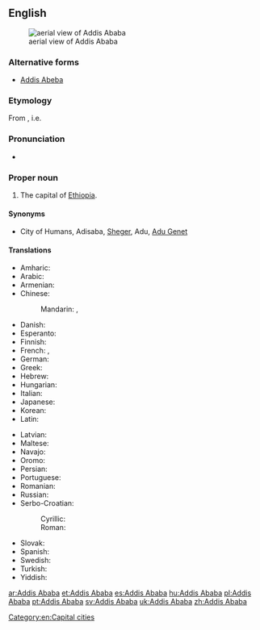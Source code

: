 ==English==

{{wikipedia}}
[[File:Aerials_Ethiopia_2009-08-27_15-26-13.JPG|thumb|aerial view of Addis Ababa]]
===Alternative forms===
* [[Addis Abeba]]

===Etymology===
From {{etyl|am|en}} {{m|am|አዲስ አበባ}}, i.e. {{m|am|[[አዲስ]] [[አበባ]]||new flower}}

===Pronunciation===
* {{IPA|/ˌædɪs ˈæbəbə/|lang=en}}

===Proper noun===
{{en-proper noun|head=Addis Ababa}}

# The capital of [[Ethiopia]].
====Synonyms====
*{{context|nicknames}} City of Humans, Adisaba, [[Sheger]], Adu, [[Adu Genet]]

====Translations====
{{trans-top|capital of Ethiopia}}
* Amharic: {{t|am|አዲስ አበባ}}
* Arabic: {{t|ar|أَدِيس أَبَابَا|f}}
* Armenian: {{t|hy|Ադիս Աբեբա|sc=Armn}}
* Chinese:
*: Mandarin: {{t|cmn|亞的斯亞貝巴|sc=Hani}}, {{t+|cmn|亚的斯亚贝巴|tr=Yàdìsīyàbèibā|sc=Hani}}
* Danish: {{t|da|Addis Ababa}}
* Esperanto: {{t|eo|Adisabebo}}
* Finnish: {{t+|fi|Addis Abeba}}
* French: {{t+|fr|Addis-Abeba}}, {{t|fr|Addis-Ababa}}
* German: {{t+|de|Addis Abeba}}
* Greek: {{t|el|Αντίς Αμπέμπα|f}}
* Hebrew: {{t|he|אדיס אבבה|tr=Adīs Ababa}}
* Hungarian: {{t+|hu|Addisz-Abeba}}
* Italian: {{t|it|Addis Abeba}}
* Japanese: {{t|ja|アジスアベバ|tr=Ajisuabeba}}
* Korean: {{t|ko|아디스아바바|tr=Adiseuababa}}
* Latin: {{t|la|Neanthopolis|f}}
{{trans-mid}}
* Latvian: {{t|lv|Adisabeba}}
* Maltese: {{t|mt|Addis Ababa}}
* Navajo: {{t|nv|Ádis Áwewah}}
* Oromo: {{t|om|Finfinnee}}
* Persian: {{t+|fa|آدیس آبابا|tr=âdis âbâbâ|sc=fa-Arab}}
* Portuguese: {{t+|pt|Adis Abeba|f}}
* Romanian: {{t|ro|Adis Abeba|f}}
* Russian: {{t+|ru|Адди́с-Абе́ба|f}}
* Serbo-Croatian:
*: Cyrillic: {{t|sh|Адис Абеба|f}}
*: Roman: {{t|sh|Adis Abeba|f}}
* Slovak: {{t|sk|Addis Abeba|f}}
* Spanish: {{t+|es|Adís Abeba|f}}
* Swedish: {{t+|sv|Addis Abeba}}
* Turkish: {{t|tr|Addis Ababa}}
* Yiddish: {{t|yi|אַדיס אַבאַבאַ|sc=Hebr}}
{{trans-bottom}}

[[Category:en:Capital cities]]

[[ar:Addis Ababa]]
[[et:Addis Ababa]]
[[es:Addis Ababa]]
[[hu:Addis Ababa]]
[[pl:Addis Ababa]]
[[pt:Addis Ababa]]
[[sv:Addis Ababa]]
[[uk:Addis Ababa]]
[[zh:Addis Ababa]]